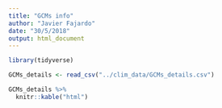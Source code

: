 ```yaml
---
title: "GCMs info"
author: "Javier Fajardo"
date: "30/5/2018"
output: html_document
---
```


```r
library(tidyverse)

GCMs_details <- read_csv("../clim_data/GCMs_details.csv")

GCMs_details %>% 
  knitr::kable("html")

```


